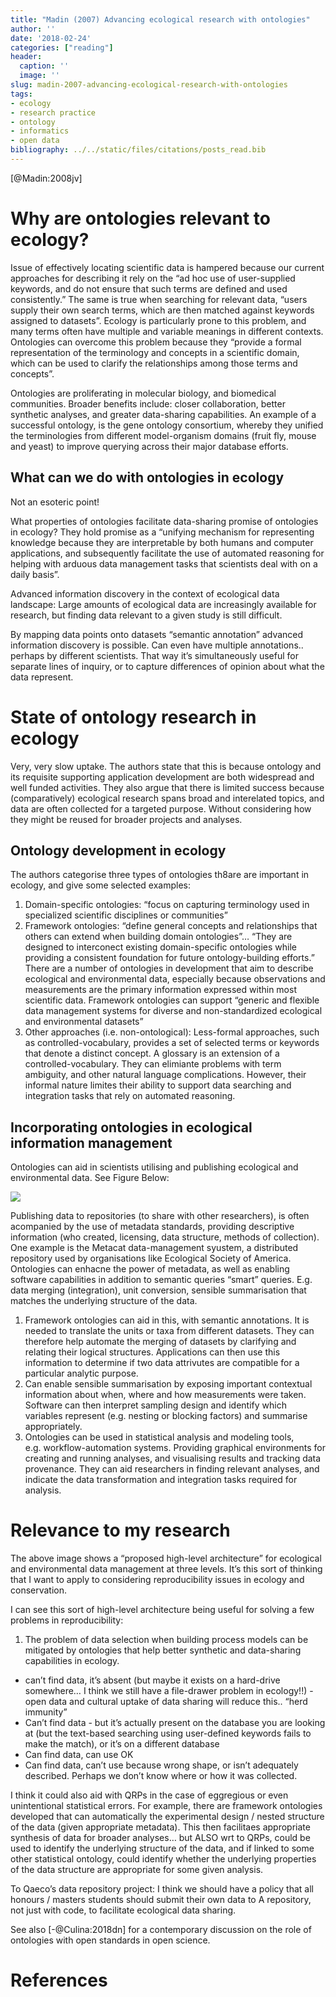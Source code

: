 ```yaml
---
title: "Madin (2007) Advancing ecological research with ontologies"
author: ''
date: '2018-02-24'
categories: ["reading"]
header:
  caption: ''
  image: ''
slug: madin-2007-advancing-ecological-research-with-ontologies
tags:
- ecology
- research practice
- ontology
- informatics
- open data
bibliography: ../../static/files/citations/posts_read.bib
---
```


[@Madin:2008jv]

# Why are ontologies relevant to ecology?

Issue of effectively locating scientific data is hampered because our current approaches for describing it rely on the "ad hoc use of user-supplied keywords, and do not ensure that such terms are defined and used consistently."
The same is true when searching for relevant data, "users supply their own search terms, which are then matched against keywords assigned to datasets". Ecology is particularly prone to this problem, and many terms often have multiple and variable meanings in different contexts. Ontologies can overcome this problem because they "provide a formal representation of the terminology and concepts in a scientific domain, which can be used to clarify the relationships among those terms and concepts".

Ontologies are proliferating in molecular biology, and biomedical communities. Broader benefits include: closer collaboration, better synthetic analyses, and greater data-sharing capabilities. An example of a successful ontology, is the gene ontology consortium, whereby they unified the terminologies from different model-organism domains (fruit fly, mouse and yeast) to improve querying across their major database efforts. 

## What can we do with ontologies in ecology

Not an esoteric point!

What properties of ontologies facilitate data-sharing promise of ontologies in ecology? They hold promise as a "unifying mechanism for representing knowledge because they are interpretable by both humans and computer applications, and subsequently facilitate the use of automated reasoning for helping with arduous data management tasks that scientists deal with on a daily basis".

Advanced information discovery in the context of ecological data landscape: Large amounts of ecological data are increasingly available for research, but finding data relevant to a given study is still difficult. 

By mapping data points onto datasets "semantic annotation" advanced information discovery is possible. Can even have multiple annotations.. perhaps by different scientists. That way it's simultaneously useful for separate lines of inquiry, or to capture differences of opinion about what the data represent.

# State of ontology research in ecology

Very, very slow uptake. The authors state that this is because ontology and its requisite supporting application development are both widespread and well funded activities. They also argue that there is limited success because (comparatively) ecological research spans broad and interelated topics, and data are often collected for a targeted purpose. Without considering how they might be reused for broader projects and analyses.

## Ontology development in ecology

The authors categorise three types of ontologies th8are are important in ecology, and give some selected examples:

1. Domain-specific ontologies: "focus on capturing terminology used in specialized scientific disciplines or communities"
2. Framework ontologies: "define general concepts and relationships that others can extend when building domain ontologies"... "They are designed to interconect existing domain-specific ontologies while providing a consistent foundation for future ontology-building efforts." There are a number of ontologies in development that aim to describe ecological and environmental data, especially because observations and measurements are the primary information expressed within most scientific data. Framework ontologies can support "generic and flexible data management systems for diverse and non-standardized ecological and environmental datasets"
3. Other approaches (i.e. non-ontological): Less-formal approaches, such as controlled-vocabulary, provides a set of selected terms or keywords that denote a distinct concept. A glossary is an extension of a controlled-vocabulary. They can elimiante problems with term ambiguity, and other natural language complications. However, their informal nature limites their ability to support data searching and integration tasks that rely on automated reasoning.

## Incorporating ontologies in ecological information management

Ontologies can aid in scientists utilising and publishing ecological and environmental data. See Figure Below:

![](https://github.com/egouldo/notebook_elise_gould/blob/master/static/img/Madin_et_al-2008.png)

Publishing data to repositories (to share with other researchers), is often acompanied by the use of metadata standards, providing descriptive information (who created, licensing, data structure, methods of collection). One example is the Metacat data-management syustem, a distributed repository used by organisations like Ecological Society of America. Ontologies can enhacne the power of metadata, as well as enabling software capabilities in addition to semantic queries "smart" queries. E.g. data merging (integration), unit conversion, sensible summarisation that matches the underlying structure of the data.

1. Framework ontologies can aid in this, with semantic annotations. It is needed to translate the units or taxa from different datasets. They can therefore help automate the merging of datasets by clarifying and relating their logical structures. Applications can then use this information to determine if two data attrivutes are compatible for a particular analytic purpose.
2. Can enable sensible summarisation by exposing important contextual information about when, where and how measurements were taken. Software can then interpret sampling design and identify which variables represent (e.g. nesting or blocking factors) and summarise appropriately.
3. Ontologies can be used in statistical analysis and modeling tools, e.g. workflow-automation systems. Providing graphical environments for creating and running analyses, and visualising results and tracking data provenance. They can aid researchers in finding relevant analyses, and indicate the data transformation and integration tasks required for analysis.

# Relevance to my research

The above image shows a "proposed high-level architecture" for ecological and environmental data management at three levels. It's this sort of thinking that I want to apply to considering reproducibility issues in ecology and conservation.

I can see this sort of high-level architecture being useful for solving a few problems in reproducibility:

1. The problem of data selection when building process models can be mitigated by ontologies that help better synthetic and data-sharing capabilities in ecology.

- can't find data, it's absent (but maybe it exists on a hard-drive somewhere... I think we still have a file-drawer problem in ecology!!) - open data and cultural uptake of data sharing will reduce this.. "herd immunity"
- Can't find data - but it's actually present on the database you are looking at (but the text-based searching using user-defined keywords fails to make the match), or it's on a different database
- Can find data, can use OK
- Can find data, can't use because wrong shape, or isn't adequately described. Perhaps we don't know where or how it was collected.

I think it could also aid with QRPs in the case of eggregious or even unintentional statistical errors. For example, there are framework ontologies developed that can automatically the experimental design / nested structure of the data (given appropriate metadata). This then facilitaes appropriate synthesis of data for broader analyses... but ALSO wrt to QRPs, could be used to identify the underlying structure of the data, and if linked to some other statistical ontology, could identify whether the underlying properties of the data structure are appropriate for some given analysis.

To Qaeco's data repository project: I think we should have a policy that all honours / masters students should submit their own data to A repository, not just with code, to facilitate ecological data sharing.

See also [-@Culina:2018dn] for a contemporary discussion on the role of ontologies with open standards in open science.

# References
